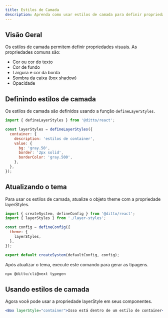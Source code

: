 ```yaml
---
title: Estilos de Camada
description: Aprenda como usar estilos de camada para definir propriedades visuais.
---
```


## Visão Geral

Os estilos de camada permitem definir propriedades visuais. As propriedades comuns são:

- Cor ou cor do texto
- Cor de fundo
- Largura e cor da borda
- Sombra da caixa (box shadow)
- Opacidade

## Definindo estilos de camada

Os estilos de camada são definidos usando a função `defineLayerStyles`.

```js title="layer-styles.ts"
import { defineLayerStyles } from '@ditto/react';

const layerStyles = defineLayerStyles({
  container: {
    description: 'estilos de container',
    value: {
      bg: 'gray.50',
      border: '2px solid',
      borderColor: 'gray.500',
    },
  },
});
```

## Atualizando o tema

Para usar os estilos de camada, atualize o objeto theme com a propriedade layerStyles.

```jsx
import { createSystem, defineConfig } from '@ditto/react';
import { layerStyles } from './layer-styles';

const config = defineConfig({
  theme: {
    layerStyles,
  },
});

export default createSystem(defaultConfig, config);
```

Após atualizar o tema, execute este comando para gerar as tipagens.

```jsx
npx @ditto/cli@next typegen
```

## Usando estilos de camada

Agora você pode usar a propriedade layerStyle em seus componentes.

```jsx
<Box layerStyle="container">Isso está dentro de um estilo de container</Box>
```
